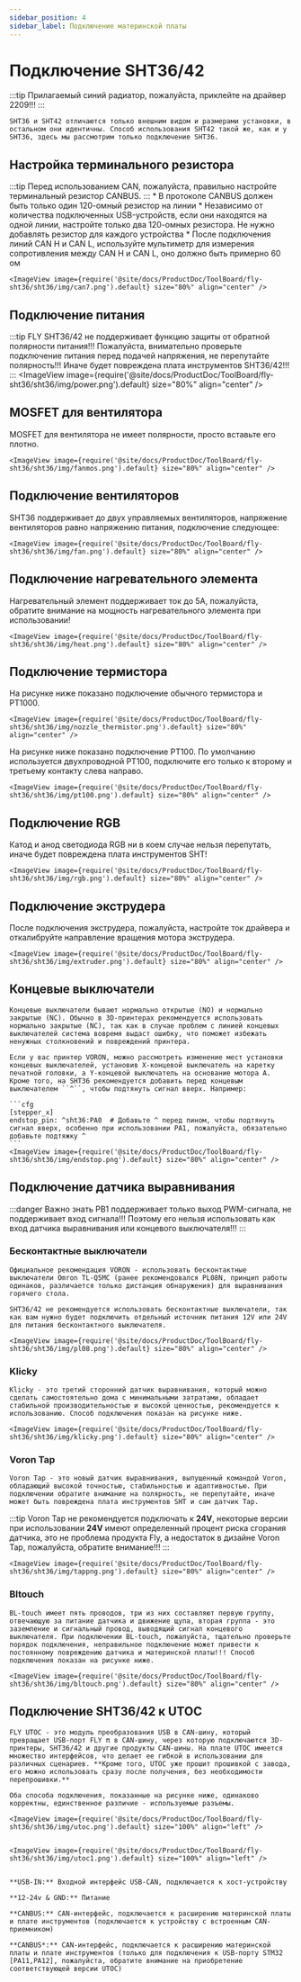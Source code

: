 ```yaml
---
sidebar_position: 4
sidebar_label: Подключение материнской платы
---
```




# Подключение SHT36/42

:::tip
Прилагаемый синий радиатор, пожалуйста, приклейте на драйвер 2209!!!
:::

    SHT36 и SHT42 отличаются только внешним видом и размерами установки, в остальном они идентичны. Способ использования SHT42 такой же, как и у SHT36, здесь мы рассмотрим только подключение SHT36.

## Настройка терминального резистора

:::tip
Перед использованием CAN, пожалуйста, правильно настройте терминальный резистор CANBUS.
:::
    * В протоколе CANBUS должен быть только один 120-омный резистор на линии
    *  Независимо от количества подключенных USB-устройств, если они находятся на одной линии, настройте только два 120-омных резистора. Не нужно добавлять резистор для каждого устройства
    * После подключения линий CAN H и CAN L, используйте мультиметр для измерения сопротивления между CAN H и CAN L, оно должно быть примерно 60 ом
    
    <ImageView image={require('@site/docs/ProductDoc/ToolBoard/fly-sht36/sht36/img/can7.png').default} size="80%" align="center" />

## Подключение питания

:::tip
FLY SHT36/42 не поддерживает функцию защиты от обратной полярности питания!!! Пожалуйста, внимательно проверьте подключение питания перед подачей напряжения, не перепутайте полярность!!! Иначе будет повреждена плата инструментов SHT36/42!!!
:::
    <ImageView image={require('@site/docs/ProductDoc/ToolBoard/fly-sht36/sht36/img/power.png').default} size="80%" align="center" />

## MOSFET для вентилятора

MOSFET для вентилятора не имеет полярности, просто вставьте его плотно.

    <ImageView image={require('@site/docs/ProductDoc/ToolBoard/fly-sht36/sht36/img/fanmos.png').default} size="80%" align="center" />

## Подключение вентиляторов

SHT36 поддерживает до двух управляемых вентиляторов, напряжение вентиляторов равно напряжению питания, подключение следующее:

    <ImageView image={require('@site/docs/ProductDoc/ToolBoard/fly-sht36/sht36/img/fan.png').default} size="80%" align="center" />

## Подключение нагревательного элемента

Нагревательный элемент поддерживает ток до 5А, пожалуйста, обратите внимание на мощность нагревательного элемента при использовании!

    <ImageView image={require('@site/docs/ProductDoc/ToolBoard/fly-sht36/sht36/img/heat.png').default} size="80%" align="center" />

## Подключение термистора

На рисунке ниже показано подключение обычного термистора и PT1000.

    <ImageView image={require('@site/docs/ProductDoc/ToolBoard/fly-sht36/sht36/img/nozzle_thermistor.png').default} size="80%" align="center" />

На рисунке ниже показано подключение PT100. По умолчанию используется двухпроводной PT100, подключите его только к второму и третьему контакту слева направо.

    <ImageView image={require('@site/docs/ProductDoc/ToolBoard/fly-sht36/sht36/img/pt100.png').default} size="80%" align="center" />

## Подключение RGB

Катод и анод светодиода RGB ни в коем случае нельзя перепутать, иначе будет повреждена плата инструментов SHT!

    <ImageView image={require('@site/docs/ProductDoc/ToolBoard/fly-sht36/sht36/img/rgb.png').default} size="80%" align="center" />

## Подключение экструдера

После подключения экструдера, пожалуйста, настройте ток драйвера и откалибруйте направление вращения мотора экструдера.

    <ImageView image={require('@site/docs/ProductDoc/ToolBoard/fly-sht36/sht36/img/extruder.png').default} size="80%" align="center" />

## Концевые выключатели

    Концевые выключатели бывают нормально открытые (NO) и нормально закрытые (NC). Обычно в 3D-принтерах рекомендуется использовать нормально закрытые (NC), так как в случае проблем с линией концевых выключателей система вовремя выдаст ошибку, что поможет избежать ненужных столкновений и повреждений принтера.

    Если у вас принтер VORON, можно рассмотреть изменение мест установки концевых выключателей, установив X-концевой выключатель на каретку печатной головки, а Y-концевой выключатель на основание мотора A. Кроме того, на SHT36 рекомендуется добавить перед концевым выключателем ``^``, чтобы подтянуть сигнал вверх. Например:

    ```cfg
    [stepper_x]
    endstop_pin: ^sht36:PA0  # Добавьте ^ перед пином, чтобы подтянуть сигнал вверх, особенно при использовании PA1, пожалуйста, обязательно добавьте подтяжку ^
    ```
    <ImageView image={require('@site/docs/ProductDoc/ToolBoard/fly-sht36/sht36/img/endstop.png').default} size="80%" align="center" />

## Подключение датчика выравнивания

:::danger Важно знать
PB1 поддерживает только выход PWM-сигнала, не поддерживает вход сигнала!!! Поэтому его нельзя использовать как вход датчика выравнивания или концевого выключателя!!!
:::

### Бесконтактные выключатели

    Официальное рекомендация VORON - использовать бесконтактные выключатели Omron TL-Q5MC (ранее рекомендовался PL08N, принцип работы одинаков, различается только дистанция обнаружения) для выравнивания горячего стола.

    SHT36/42 не рекомендуется использовать бесконтактные выключатели, так как вам нужно будет подключить отдельный источник питания 12V или 24V для питания бесконтактного выключателя.
    
    <ImageView image={require('@site/docs/ProductDoc/ToolBoard/fly-sht36/sht36/img/pl08.png').default} size="80%" align="center" />


### Klicky

    Klicky - это третий сторонний датчик выравнивания, который можно сделать самостоятельно дома с минимальными затратами, обладает стабильной производительностью и высокой ценностью, рекомендуется к использованию. Способ подключения показан на рисунке ниже.

    <ImageView image={require('@site/docs/ProductDoc/ToolBoard/fly-sht36/sht36/img/klicky.png').default} size="80%" align="center" />

### Voron Tap

    Voron Tap - это новый датчик выравнивания, выпущенный командой Voron, обладающий высокой точностью, стабильностью и адаптивностью. При подключении обратите внимание на полярность, не перепутайте, иначе может быть повреждена плата инструментов SHT и сам датчик Tap.

:::tip
Voron Tap не рекомендуется подключать к **24V**, некоторые версии при использовании **24V** имеют определенный процент риска сгорания датчика, это не проблема продукта Fly, а недостаток в дизайне Voron Tap, пожалуйста, обратите внимание!!!
:::

    <ImageView image={require('@site/docs/ProductDoc/ToolBoard/fly-sht36/sht36/img/tappng.png').default} size="80%" align="center" />

### Bltouch

    BL-touch имеет пять проводов, три из них составляют первую группу, отвечающую за питание датчика и движение щупа, вторая группа - это заземление и сигнальный провод, выводящий сигнал концевого выключателя. При подключении BL-touch, пожалуйста, тщательно проверьте порядок подключения, неправильное подключение может привести к постоянному повреждению датчика и материнской платы!!! Способ подключения показан на рисунке ниже.

    <ImageView image={require('@site/docs/ProductDoc/ToolBoard/fly-sht36/sht36/img/bltouch.png').default} size="80%" align="center" />


## Подключение SHT36/42 к UTOC

    FLY UTOC - это модуль преобразования USB в CAN-шину, который превращает USB-порт FLY π в CAN-шину, через которую подключаются 3D-принтеры, SHT36/42 и другие продукты CAN-шины. На плате UTOC имеется множество интерфейсов, что делает ее гибкой в использовании для различных сценариев. **Кроме того, UTOC уже прошит прошивкой с завода, его можно использовать сразу после получения, без необходимости перепрошивки.**

    Оба способа подключения, показанные на рисунке ниже, одинаково корректны, единственное различие - используемые разъемы.

    <ImageView image={require('@site/docs/ProductDoc/ToolBoard/fly-sht36/sht36/img/utoc.png').default} size="100%" align="left" />


    <ImageView image={require('@site/docs/ProductDoc/ToolBoard/fly-sht36/sht36/img/utoc1.png').default} size="100%" align="left" />


    **USB-IN:** Входной интерфейс USB-CAN, подключается к хост-устройству

    **12-24v & GND:** Питание

    **CANBUS:** CAN-интерфейс, подключается к расширению материнской платы и плате инструментов (подключается к устройству с встроенным CAN-приемником)

    **CANBUS*:** CAN-интерфейс, подключается к расширению материнской платы и плате инструментов (только для подключения к USB-порту STM32 [PA11,PA12], пожалуйста, обратите внимание на приобретение соответствующей версии UTOC)
